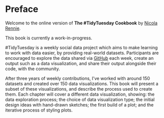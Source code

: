 # Preface {.unnumbered}

::: {.content-visible when-format="html"}

::: {.callout-note icon=false appearance="simple"}

Welcome to the online version of **The #TidyTuesday Cookbook** by [Nicola Rennie](https://nrennie.rbind.io/).

This book is currently a work-in-progress.

:::

:::

\#TidyTuesday is a weekly social data project which aims to make learning to work with data easier, by providing real-world datasets. Participants are encouraged to explore the data shared via [GitHub](https://github.com/rfordatascience/tidytuesday) each week, create an output such as a data visualization, and share their output alongside their code, with the community.

After three years of weekly contributions, I've worked with around 150 datasets and created over 150 data visualizations. This book will present a subset of these visualizations, and describe the process used to create them. Each chapter will cover a different data visualization, showing: the data exploration process; the choice of data visualization type; the initial design ideas with hand-drawn sketches; the first build of a plot; and the iterative process of styling plots.



